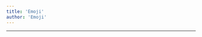 ```yaml
---
title: 'Emoji'
author: 'Emoji'
---
```


---

<CharacterInfo
    name='Emoji'
    image='/assets/icons/otom/wiki media/chars/emoji.png' 
    caption='por que você não vai jogar baseball?'
    icon='/assets/icons/otom/wiki media/icons/Emoji.png'
    nickname='N/A'
    pronouns='ele/dele'
    species='Emoji'
    voice='G4bo'
    hobbies='N/A'
/>